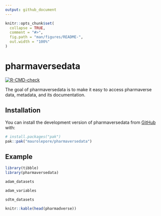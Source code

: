 ```yaml
---
output: github_document
---
```


<!-- README.md is generated from README.Rmd. Please edit that file -->

```r
knitr::opts_chunk$set(
  collapse = TRUE,
  comment = "#>",
  fig.path = "man/figures/README-",
  out.width = "100%"
)
```

# pharmaversedata

<!-- badges: start -->
[![R-CMD-check](https://github.com/maurolepore/pharmaversedata/actions/workflows/R-CMD-check.yaml/badge.svg)](https://github.com/maurolepore/pharmaversedata/actions/workflows/R-CMD-check.yaml)
<!-- badges: end -->

The goal of pharmaversedata is to make it easy to access pharmaverse data, metadata, and its documentation.

## Installation

You can install the development version of pharmaversedata from [GitHub](https://github.com/) with:

``` r
# install.packages("pak")
pak::pak("maurolepore/pharmaversedata")
```

## Example

```r
library(tibble)
library(pharmaversedata)

adam_datasets

adam_variables

sdtm_datasets

knitr::kable(head(pharmadverse))
```
